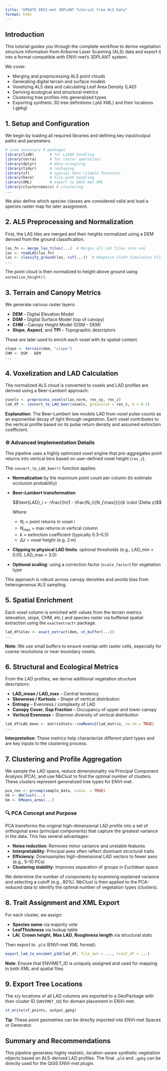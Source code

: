 ```yaml
---
title: "UPDATE ENVI-met 3DPLANT Tutorial from ALS Data"
format: html
---
```


## Introduction

This tutorial guides you through the complete workflow to derive vegetation structure information from Airborne Laser Scanning (ALS) data and export it into a format compatible with ENVI-met’s 3DPLANT system.

We cover:

-   Merging and preprocessing ALS point clouds
-   Generating digital terrain and surface models
-   Voxelizing ALS data and calculating Leaf Area Density (LAD)
-   Deriving ecological and structural metrics
-   Clustering tree profiles into generalized types
-   Exporting synthetic 3D tree definitions (.pld XML) and their locations (.gpkg)

## 1. Setup and Configuration

We begin by loading all required libraries and defining key input/output paths and parameters.

``` r
# Load necessary R packages
library(lidR)       # for LiDAR handling
library(terra)      # for raster operations
library(dplyr)      # data wrangling
library(tidyr)      # reshaping
library(sf)         # spatial data (simple features)
library(here)       # file path handling
library(XML)        # export to ENVI-met XML
library(clusternomics) # clustering
...
```

We also define which species classes are considered valid and load a species raster map for later assignment.

## 2. ALS Preprocessing and Normalization

First, the LAS tiles are merged and their heights normalized using a DEM derived from the ground classification.

``` r
las_fn <- merge_las_tiles(...)  # Merges all LAS tiles into one
las <- readLAS(las_fn)
las <- classify_ground(las, csf(...))  # Adaptive Cloth Simulation Filter
...
```

The point cloud is then normalized to height above ground using `normalize_height()`.

## 3. Terrain and Canopy Metrics

We generate various raster layers:

-   **DEM** – Digital Elevation Model
-   **DSM** – Digital Surface Model (top of canopy)
-   **CHM** – Canopy Height Model (DSM – DEM)
-   **Slope**, **Aspect**, and **TPI** – Topographic descriptors

These are later used to enrich each voxel with its spatial context.

``` r
slope <- terrain(dem, "slope")
CHM <- DSM - DEM
...
```

## 4. Voxelization and LAD Calculation

The normalized ALS cloud is converted to voxels and LAD profiles are derived using a Beer–Lambert approach:

``` r
voxels <- preprocess_voxels(las_norm, res_xy, res_z)
lad_df <- convert_to_LAD_beer(voxels, grainsize = res_z, k = 0.3)
```

**Explanation**: The Beer–Lambert law models LAD from voxel pulse counts as an exponential decay of light through vegetation. Each voxel contributes to the vertical profile based on its pulse return density and assumed extinction coefficient.

### ⚙️ Advanced Implementation Details

This pipeline uses a highly optimized voxel engine that pre-aggregates point returns into vertical bins based on user-defined voxel height (`res_z`).

The `convert_to_LAD_beer()` function applies:

-   **Normalization** by the maximum point count per column (to estimate occlusion probability)

-   **Beer–Lambert transformation**:

    $$\text{LAD}_i = -\frac{\ln(1 - \frac{N_i}{N_{\max}})}{k \cdot \Delta z}$$

    Where:

    -   $N_i$ = point returns in voxel $i$
    -   $N_{\max}$ = max returns in vertical column
    -   $k$ = extinction coefficient (typically 0.3–0.5)
    -   $\Delta z$ = voxel height (e.g. 2 m)

-   **Clipping to physical LAD limits**: optional thresholds (e.g., LAD_min = 0.05, LAD_max = 3.0)

-   **Optional scaling**: using a correction factor (`scale_factor`) for vegetation type

This approach is robust across canopy densities and avoids bias from heterogeneous ALS sampling.

## 5. Spatial Enrichment

Each voxel column is enriched with values from the terrain metrics (elevation, slope, CHM, etc.) and species raster via buffered spatial extraction using the `exactextractr` package.

``` r
lad_df$elev <- exact_extract(dem, st_buffer(...))
...
```

**Note**: We use small buffers to ensure overlap with raster cells, especially for coarse resolutions or near-boundary voxels.

## 6. Structural and Ecological Metrics

From the LAD profiles, we derive additional vegetation structure descriptors:

-   **LAD_mean / LAD_max** – Central tendency
-   **Skewness / Kurtosis** – Shape of vertical distribution
-   **Entropy** – Evenness / complexity of LAD
-   **Canopy Cover**, **Gap Fraction** – Occupancy of upper and lower canopy
-   **Vertical Evenness** – Shannon diversity of vertical distribution

``` r
lad_df$LAD_mean <- matrixStats::rowMeans2(lad_matrix, na.rm = TRUE)
...
```

**Interpretation**: These metrics help characterize different plant types and are key inputs to the clustering process.

## 7. Clustering and Profile Aggregation

We sample the LAD space, reduce dimensionality via Principal Component Analysis (PCA), and use NbClust to find the optimal number of clusters. These clusters represent generalized tree types for ENVI-met.

``` r
pca_res <- prcomp(sample_data, scale. = TRUE)
nb <- NbClust(...)
km <- KMeans_arma(...)
```

### 🔍 PCA Concept and Purpose

PCA transforms the original high-dimensional LAD profile into a set of orthogonal axes (principal components) that capture the greatest variance in the data. This has several advantages:

-   **Noise reduction**: Removes minor variance and unstable features
-   **Interpretability**: Principal axes often reflect dominant structural traits
-   **Efficiency**: Downsamples high-dimensional LAD vectors to fewer axes (e.g., 5–10 PCs)
-   **Clustering stability**: Improves separation of groups in Euclidean space

We determine the number of components by examining explained variance and selecting a cutoff (e.g., 80%). NbClust is then applied to the PCA-reduced data to identify the optimal number of vegetation types (clusters).

## 8. Trait Assignment and XML Export

For each cluster, we assign:

-   **Species name** via majority vote
-   **LeafThickness** via lookup table
-   **LAI**, **Crown height**, **Max LAD**, **Roughness length** via structural stats

Then export to `.pld` (ENVI-met XML format):

``` r
export_lad_to_envimet_p3d(lad_df, file_out = ..., trait_df = ...)
```

**Note**: Ensure that ENVIMET_ID is uniquely assigned and used for mapping in both XML and spatial files.

## 9. Export Tree Locations

The x/y locations of all LAD columns are exported to a GeoPackage with their cluster ID (`ENVIMET_ID`) for domain placement in ENVI-met.

``` r
st_write(sf_points, output_gpkg)
```

**Tip**: These point geometries can be directly imported into ENVI-met Spaces or Generator.

## Summary and Recommendations

This pipeline generates highly realistic, location-aware synthetic vegetation objects based on ALS-derived LAD profiles. The final `.pld` and `.gpkg` can be directly used for the QGIS ENVI-met plugin.
